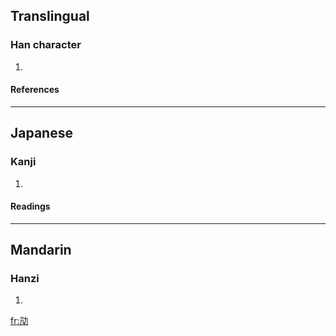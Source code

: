==Translingual==
===Han character===
{{Han char|rn=19|rad=力|as=04|sn=6|four=|canj=卜弓大尸 (YNKS)}}
# {{defn|Han}}
====References====
{{Han ref|kx=0146.210|dkj=02306|dj=0330.100|hdz=10367.090|uh=52A5|ud=21157}}
----
==Japanese==
===Kanji===
{{ja-kanji|grade=|rs=力04}}
# {{defn|Japanese}}
====Readings====
{{ja-readings|on=[[こう]] (kō), [[きょう]] (kyō)|kun=[[つよい]] (tsuyoi)}}
----
==Mandarin==
===Hanzi===
{{cmn-hanzi|pin=[[kēng]] ([[keng1]])|wg=k'eng<sup>1</sup>}}
# {{defn|Mandarin}}

[[fr:劥]]